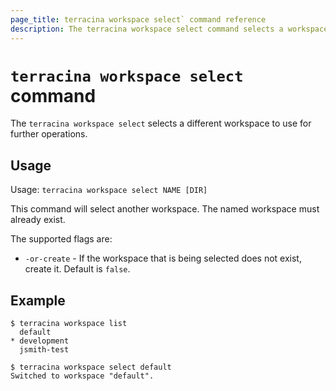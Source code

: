 ```yaml
---
page_title: terracina workspace select` command reference
description: The terracina workspace select command selects a workspace.
---
```


# `terracina workspace select` command

The `terracina workspace select` selects a different workspace to use for further operations.

## Usage

Usage: `terracina workspace select NAME [DIR]`

This command will select another workspace. The named workspace must already
exist.

The supported flags are:

* `-or-create` - If the workspace that is being selected does not exist, create it. Default is `false`.

## Example

```
$ terracina workspace list
  default
* development
  jsmith-test

$ terracina workspace select default
Switched to workspace "default".
```
